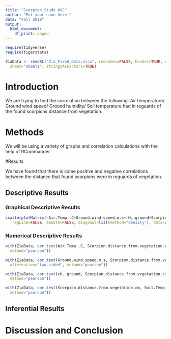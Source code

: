 ```yaml
---
title: "Scorpion Study AVC"
author: "Put your name here!"
date: "Fall 2018"
output:
  html_document:
    df_print: paged
---
```


```r
require(tidyverse)
require(tigerstats)

```

```r
ZiaData <- readXL("Zia_Fixed_Data.xlsx", rownames=FALSE, header=TRUE, na="", 
  sheet="Sheet1", stringsAsFactors=TRUE)
```

# Introduction

<!--In this section you explain what you are trying to show.  Where did the data come from?  What is the research or other question you are trying to answer?!-->

We are trying to find the correlation between the following: Air temperature/ Ground wind speed/ Ground humidity/ Soil temperature had in reguards of the found scorpions distance from vegetation.
 
# Methods

<!--Decide on your methods:  use "variable analysis" or other appropriate descriptors.  Make sure to choose at least one graphical method and at least one numerical method.!-->

We will be using a variety of graphs and correlation calculations with the help of RCommander

#Results

<!--Divide this section into two sub-sections:  One for your descriptive  results and one for your inferential results.!-->

We have found that there is some positive and negative correlations between the distance that found scorpions were in reguards of vegetation.

## Descriptive Results

### Graphical Descriptive Results

<!--Graphical results here.  Make sure to show your code.  Provide appropriate labels for axes, giving units if possible, and provide a good title for the graph, too.  Use the graphical results to describe the patterns if any that exist in the data as focused toward the research question!-->

```r
scatterplotMatrix(~Air.Temp..C+Ground.wind.speed.m.s+rH..ground+Scorpion.distance.from.vegetation.cm+Soil.Temp..C,
   regLine=FALSE, smooth=FALSE, diagonal=list(method="density"), data=ZiaData)
```

### Numerical Descriptive Results

<!--Numerical results go here. Use the numerical results to describe the patterns if any that exist in the data as focused toward the research question!-->

```r
with(ZiaData, cor.test(Air.Temp..C, Scorpion.distance.from.vegetation.cm, alternative="two.sided", 
  method="pearson"))
```

```r
with(ZiaData, cor.test(Ground.wind.speed.m.s, Scorpion.distance.from.vegetation.cm, 
  alternative="two.sided", method="pearson"))
```

```r
with(ZiaData, cor.test(rH..ground, Scorpion.distance.from.vegetation.cm, alternative="two.sided", 
  method="pearson"))
```

```r
with(ZiaData, cor.test(Scorpion.distance.from.vegetation.cm, Soil.Temp..C, alternative="two.sided", 
  method="pearson"))
```

## Inferential Results

<!--State hypothesis clearly.  Make sure your discussion of the inferential test covers all the aspects that the test output produces, such as test statistic, p-value etc.  Make a decision about the null hypothesis, explain the assumptions on which the selected test/procedure was based, and why the chosen procedure satisfys the assumptions and is appropriate to answer the research question!-->


# Discussion and Conclusion

<!--Discussion and conclusion here.  If you found a relationship be sure to consider whether the relationship occurs because one of the variavbles causes the other, or whether they perhasps are related for some other reason.  Watch the chapter 6 videos from the GeorgeTown videos collection.!-->






